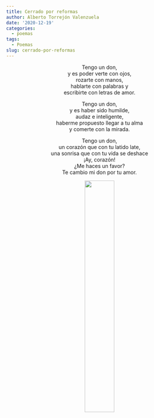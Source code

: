 ```yaml
---
title: Cerrado por reformas
author: Alberto Torrejón Valenzuela
date: '2020-12-19'
categories:
  - poemas
tags:
  - Poemas
slug: cerrado-por-reformas
---
```


<center>
<span class = "primerapalabra">T</span>engo un don, <br>
y es poder verte con ojos, <br>
rozarte con manos, <br>
hablarte con palabras y <br> 
escribirte con letras de amor. <br>

Tengo un don, <br>
y es haber sido humilde, <br>
audaz e inteligente, <br>
haberme propuesto llegar a tu alma <br>
y comerte con la mirada. <br>

Tengo un don, <br>
un corazón que con tu latido late, <br>
una sonrisa que con tu vida se deshace <br>
¡Ay, corazón! <br>
¿Me haces un favor? <br>
Te cambio mi don por tu amor.

![](/text/Img/miniyo.jpg){width=40% height=40%}
</center>

